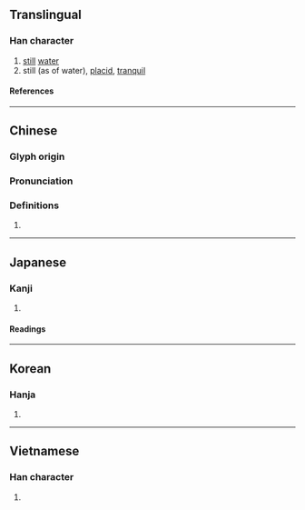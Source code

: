 {{character info/new}}
==Translingual==

===Han character===
{{Han char|rn=85|rad=水|as=13|sn=16|four=30116|canj=EYWM|ids=⿰氵亶}}

# [[still]] [[water]]
# still (as of water), [[placid]], [[tranquil]]

====References====
{{Han ref|kx=0653.310|dkj=18416|dj=1063.240|hdz=31763.030|uh=6FB6}}

----

==Chinese==
{{zh-forms}}

===Glyph origin===
{{Han etym}}

===Pronunciation===
{{zh-pron
|m=chán
|c=sin4
|mn=siân
|mc=y
|oc=y
|cat=n,a
}}

===Definitions===
{{zh-hanzi}}

# {{rfdef|zh}}

----

==Japanese==

===Kanji===
{{ja-kanji|grade=|rs=水13}}

# {{defn|lang=ja|sort=水13}}

====Readings====
{{ja-readings
|on=せん, ぜん, てん, でん
}}

----

==Korean==

===Hanja===
{{ko-hanja|전}}

# {{defn|lang=ko|sort=水13}}

----

==Vietnamese==

===Han character===
{{vi-readings|rs=水13|reading=thiền, đạn}}

# {{defn|lang=vi|sort=水13}}